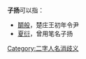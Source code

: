 '''子扬'''可以指：
* [[鬬般|鬬般]]，楚庄王初年令尹
* [[夏衍|夏衍]]，曾用笔名子扬

{{disambig}}

[[Category:二字人名消歧义|Category:二字人名消歧义]]